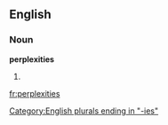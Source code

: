 ==English==

===Noun===
'''perplexities'''

# {{plural of|[[perplexity]]}}

[[Category:English plurals ending in "-ies"]]

[[fr:perplexities]]